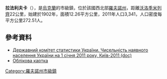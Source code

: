 {{No footnotes|time=2015-09-16T14:29:49+00:00}}
'''拉法利夫卡'''（{{lang-uk|Рафалівка}}），是[[烏克蘭|烏克蘭]]的市級鎮，位於該國西北部[[羅夫諾州|羅夫諾州]]，距離[[沃洛季米列齊|沃洛季米列齊]]22公里，始建於1902年，面積12.26平方公里，2011年人口3,341，人口密度每平方公里272.51人。

==參考資料==
*[https://web.archive.org/web/20121010205321/http://stat6.stat.lviv.ua/PXWEB2007/ukr/publ/2011/chnas.zip Державний комітет статистики України. Чисельність наявного населення України на 1 січня 2011 року, Київ-2011 (doc)]
* [http://gska2.rada.gov.ua/pls/z7502/A005?rdat1=21.07.2008&rf7571=27127 Облікова картка]{{dead link|date=2017年12月 |bot=InternetArchiveBot |fix-attempted=yes }}

{{coord|51|18|33|N|25|59|46|E|scale:30000|display=title}}

{{DEFAULTSORT:Рафалівка}}
[[Category:羅夫諾州市級鎮|Category:羅夫諾州市級鎮]]


{{Rivne-geo-stub}}